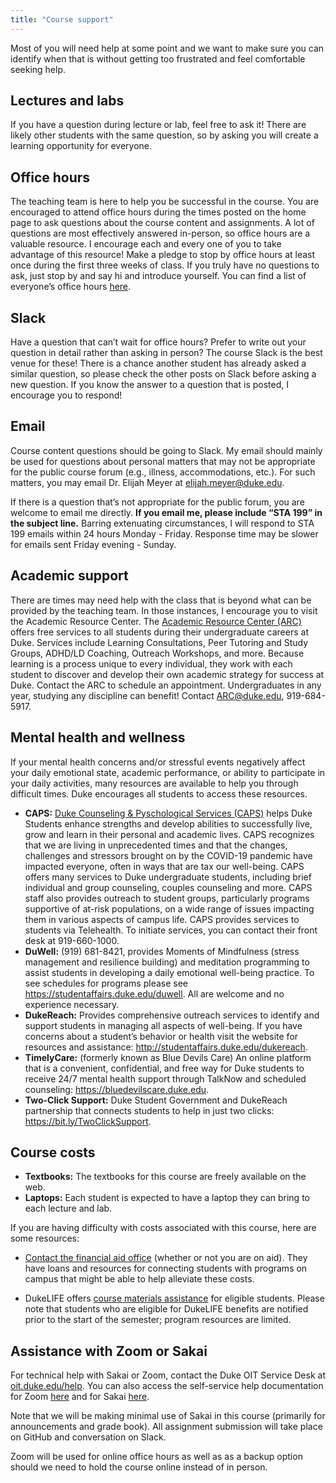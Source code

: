 ```yaml
---
title: "Course support"
---
```


Most of you will need help at some point and we want to make sure you can identify when that is without getting too frustrated and feel comfortable seeking help.

## Lectures and labs

If you have a question during lecture or lab, feel free to ask it! There are likely other students with the same question, so by asking you will create a learning opportunity for everyone.

## Office hours

The teaching team is here to help you be successful in the course. You are encouraged to attend office hours during the times posted on the home page to ask questions about the course content and assignments. A lot of questions are most effectively answered in-person, so office hours are a valuable resource. I encourage each and every one of you to take advantage of this resource! Make a pledge to stop by office hours at least once during the first three weeks of class. If you truly have no questions to ask, just stop by and say hi and introduce yourself. You can find a list of everyone's office hours [here](/course-team.html).

## Slack

Have a question that can't wait for office hours? Prefer to write out your question in detail rather than asking in person? The course Slack is the best venue for these! There is a chance another student has already asked a similar question, so please check the other posts on Slack before asking a new question. If you know the answer to a question that is posted, I encourage you to respond!

## Email

Course content questions should be going to Slack. My email should mainly be used for questions about personal matters that may not be appropriate for the public course forum (e.g., illness, accommodations, etc.). For such matters, you may email Dr. Elijah Meyer at [elijah.meyer\@duke.edu](mailto:elijah.meyer@duke.edu).

If there is a question that's not appropriate for the public forum, you are welcome to email me directly. **If you email me, please include "STA 199" in the subject line.** Barring extenuating circumstances, I will respond to STA 199 emails within 24 hours Monday - Friday. Response time may be slower for emails sent Friday evening - Sunday.

## Academic support

There are times may need help with the class that is beyond what can be provided by the teaching team. In those instances, I encourage you to visit the Academic Resource Center. The [Academic Resource Center (ARC)](https://arc.duke.edu) offers free services to all students during their undergraduate careers at Duke. Services include Learning Consultations, Peer Tutoring and Study Groups, ADHD/LD Coaching, Outreach Workshops, and more. Because learning is a process unique to every individual, they work with each student to discover and develop their own academic strategy for success at Duke. Contact the ARC to schedule an appointment. Undergraduates in any year, studying any discipline can benefit! Contact [ARC\@duke.edu](mailto:arc@duke.edu), 919-684-5917.

## Mental health and wellness

If your mental health concerns and/or stressful events negatively affect your daily emotional state, academic performance, or ability to participate in your daily activities, many resources are available to help you through difficult times. Duke encourages all students to access these resources.

-   **CAPS:** [Duke Counseling & Pyschological Services (CAPS)](https://studentaffairs.duke.edu/caps) helps Duke Students enhance strengths and develop abilities to successfully live, grow and learn in their personal and academic lives. CAPS recognizes that we are living in unprecedented times and that the changes, challenges and stressors brought on by the COVID-19 pandemic have impacted everyone, often in ways that are tax our well-being. CAPS offers many services to Duke undergraduate students, including brief individual and group counseling, couples counseling and more. CAPS staff also provides outreach to student groups, particularly programs supportive of at-risk populations, on a wide range of issues impacting them in various aspects of campus life. CAPS provides services to students via Telehealth. To initiate services, you can contact their front desk at 919-660-1000.
-   **DuWell:** (919) 681-8421, provides Moments of Mindfulness (stress management and resilience building) and meditation programming to assist students in developing a daily emotional well-being practice. To see schedules for programs please see <https://studentaffairs.duke.edu/duwell>. All are welcome and no experience necessary.
-   **DukeReach:** Provides comprehensive outreach services to identify and support students in managing all aspects of well-being. If you have concerns about a student's behavior or health visit the website for resources and assistance: <http://studentaffairs.duke.edu/dukereach>.
-   **TimelyCare:** (formerly known as Blue Devils Care) An online platform that is a convenient, confidential, and free way for Duke students to receive 24/7 mental health support through TalkNow and scheduled counseling: <https://bluedevilscare.duke.edu>.
-   **Two-Click Support:** Duke Student Government and DukeReach partnership that connects students to help in just two clicks: <https://bit.ly/TwoClickSupport>.

## Course costs

-   **Textbooks:** The textbooks for this course are freely available on the web.
-   **Laptops:** Each student is expected to have a laptop they can bring to each lecture and lab.

If you are having difficulty with costs associated with this course, here are some resources:

-   [Contact the financial aid office](https://financialaid.duke.edu/contact "https://financialaid.duke.edu/contact") (whether or not you are on aid). They have loans and resources for connecting students with programs on campus that might be able to help alleviate these costs.

-   DukeLIFE offers [course materials assistance](https://dukelife.duke.edu/programs/course-materials-assistance/ "https://dukelife.duke.edu/programs/course-materials-assistance/") for eligible students. Please note that students who are eligible for DukeLIFE benefits are notified prior to the start of the semester; program resources are limited.

## **Assistance with Zoom or Sakai**

For technical help with Sakai or Zoom, contact the Duke OIT Service Desk at [oit.duke.edu/help](https://oit.duke.edu/help). You can also access the self-service help documentation for Zoom [here](https://oit.duke.edu/help/articles/kb0029318) and for Sakai [here](https://sakai-duke.screenstepslive.com/s/sakai_support).

Note that we will be making minimal use of Sakai in this course (primarily for announcements and grade book). All assignment submission will take place on GitHub and conversation on Slack.

Zoom will be used for online office hours as well as as a backup option should we need to hold the course online instead of in person.
